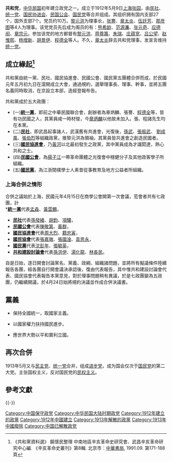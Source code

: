 {{Infobox Political Party
|名字       = 共和党
|党代表色   = #04770a
|图像       = [[File:Republican_Party_China_(1912).svg|180px]]
|图像说明   = 
|领袖       = [[黎元洪|黎元洪]]
|创始人     = 
|foundation = 1912年5月9日
|dissolution = 1913年5月29日
|前身= [[民社|民社]]<br>[[统一党|统一党]]<br>[[国民协进会|国民协进会]]<br>[[民国公会|民国公会]]<br>[[國民黨_(上海)|国民党]]
|繼承者= [[进步党_(中国)|进步党]]
|ideology = [[保守主义|保守主义]]<br>[[中国民族主义|中国民族主义]]<br>{{Tsl|en|Political unitarism|政治单一主义}}<br>[[国家主义|国家主义]]<br>[[共和主义|共和主义]]
|position = [[右翼|右翼]]
|headquarters = 
|membership = 
|membership_year = 
|newspaper = 
|domestic = 
|flag = 
|international =
|colours =
|website =
|country=中华民国
}}
'''共和党'''，[[中华民国|中华民国]]初年建立政党之一。成立于1912年5月9日[[上海张园|上海张园]]，由[[民社|民社]]、[[统一党|统一党]]、[[国民协进会|国民协进会]]、[[民国公会|民国公会]]、[[國民黨_(上海)|国民党]]等合并组成。其组织拥有国内支部27个，国外支部7个。党员约10万。[[黎元洪|黎元洪]]为理事长，[[张謇|张謇]]、[[章太炎|章太炎]]、[[伍廷芳|伍廷芳]]、[[那彦图|那彦图]]等4人为理事。该党党员先后成为阁员的有：[[熊希龄|熊希龄]]、[[范源濂|范源濂]]、[[张元奇|张元奇]]、[[应德闳|应德闳]]、[[章宗元|章宗元]]。参加该党的地方都督有[[黎元洪|黎元洪]]、[[蒋尊簋|蒋尊簋]]、[[朱瑞|朱瑞]]、[[庄蕴宽|庄蕴宽]]、[[吕公望|吕公望]]、[[赵惟熙|赵惟熙]]、[[杨增新|杨增新]]、[[胡景伊|胡景伊]]、[[程德全|程德全]]等人。不久，[[章太炎|章太炎]]辞去共和党理事，发宣言维持[[统一党|统一党]]。

== 成立緣起<ref>《共和黨資料選》 饒懷民整理 中南地區辛亥革命史研究會、武昌辛亥革命研究中心編. 《辛亥革命史叢刊》第8輯. 北京市：[[中華書局|中華書局]], 1991.09. 第171-188頁</ref> ==

共和黨由統一黨、民社、國民協進會、民國公會、國民黨五團體合併而成，於民國元年五月初九日在滬開成立大會，通過規約，選舉理事長、理事、幹事，並將五團名義同時取消，在京設立本部，迭經登報布告。

共和黨成於五大政團：
*(一)'''[[統一黨|統一黨]]'''，即前之中華民國聯合會，創辦者為章炳麟、張謇、[[程德全|程德全]]等，皆有功民國之人，其黨員咸一時材俊，今[[章炳麟|章炳麟]]以他故未加入。張、程諸先生均在本黨。
*(二)'''[[民社|民社]]'''，即武昌起事諸人，武漢舊有共進會，光復後，[[孫武_(民國)|孫武]]、[[張振武|張振武]]、 [[劉成禺|劉成禺]]、[[張伯烈|張伯烈]]等組織政黨，推黎元洪為領袖，其黨員皆共進會之創造民國者。
*(三)'''[[國民協進會|國民協進會]]'''，乃[[黃河|黃河]]以北最初發生之政黨，其中黨員成為才識閎達，熱心共和之士。
*(四)'''[[民國公會|民國公會]]'''，為[[揚子江|揚子江]]一帶革命團體之光復會中穩健分子及其他政客學子所組織。
*(五)'''[[國民黨_(上海)|國民黨]]'''，為江浙間樸學士人素昔從事教育及地方公益者所組織。

=== 上海合併之情形 ===
合併之議始於上海，民國元年4月15日在商學公會開第一次會議，蒞會者共有七政團，計<br />
*'''[[統一黨|統一黨]]'''代表[[孟森|孟森]]、[[黃雲鵬|黃雲鵬]]，
*'''[[民社|民社]]'''代表[[孫發緒|孫發緒]]、[[胡鈞|胡鈞]]、[[項驤|項驤]]，
*'''[[民國公會|民國公會]]'''代表[[陳敬第|陳敬第]]、[[黃群|黃群]]，
*'''[[國民協進會|國民協進會]]'''代表[[周大烈|周大烈]]、[[籍忠寅|籍忠寅]]，
*'''[[國民協會|國民協會]]'''代表[[張嘉璈|張嘉璈]]、[[張國淦|張國淦]]、[[袁思永|袁思永]]，
*'''[[國民黨_(上海)|國民黨]]'''代表[[沈彭年|沈彭年]]、[[張毓英|張毓英]]，
*'''[[共和建設討論會|共和建設討論會]]'''代表[[孫洪伊|孫洪伊]]、[[湯化龍|湯化龍]]、[[林長民|林長民]]。
自是日始，逐日開會討論黨名、黨義、政綱、組織諸問題，並將所有擬議條件陸續報告各團，經各團自行開會議決承認後，復由代表報告，其中惟共和建設討論會代表、國民協會代表報告本黨意見，對於理事問題稍有異議，於是七政團變為五政團，仍繼續開議，於4月24日始將規約決議並作成合併決議書。

== 黨義 ==

*保持全國統一，取國家主義。

*以國家權力扶持國民進步。

*應世界大勢以平和實利立國。

== 再次合併 ==
1913年5月又与[[民主党_(1912年中华民国)|民主党]]、[[统一党|统一党]]合并，组成[[进步党_(中国)|进步党]]，成为国会仅次于[[国民党_(1912–1913)|国民党]]的第二大党。主张国权主义，反对国民党的[[民权主义|民权主义]]。

==參考文獻==
{{Reflist}}

{{-}}
{{中華民国初期政党}}
[[Category:中国保守政党|Category:中国保守政党]]
[[Category:中华民国大陆时期政党|Category:中华民国大陆时期政党]]
[[Category:1912年建立的政黨|Category:1912年建立的政黨]]
[[Category:1912年中國建立|Category:1912年中國建立]]
[[Category:1913年解散的政黨|Category:1913年解散的政黨]]
[[Category:1913年中國廢除|Category:1913年中國廢除]]
[[Category:中国已解散政党|Category:中国已解散政党]]